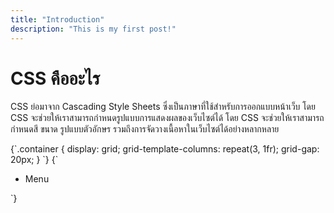 ```yaml
---
title: "Introduction"
description: "This is my first post!"
---
```


# CSS คืออะไร

CSS ย่อมาจาก Cascading Style Sheets ซึ่งเป็นภาษาที่ใช้สำหรับการออกแบบหน้าเว็บ โดย CSS จะช่วยให้เราสามารถกำหนดรูปแบบการแสดงผลของเว็บไซต์ได้ โดย CSS จะช่วยให้เราสามารถกำหนดสี ขนาด รูปแบบตัวอักษร รวมถึงการจัดวางเนื้อหาในเว็บไซต์ได้อย่างหลากหลาย

<CodeBlock>
  {`.container {  
  display: grid;  
  grid-template-columns: repeat(3, 1fr);  
  grid-gap: 20px;  
  }
`}
</CodeBlock>

<CodeBlock language="html">
  {`<nav className="jun-dock">
    <ul className="jun-dockMenu">
      <li className="jun-dockMenuItem">
        <a className="jun-dockMenuButton">
          <Icon />
          Menu
        </a>
      </li>
    </ul>
</nav>
`}
</CodeBlock>
